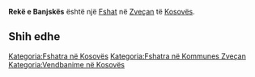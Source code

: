 {{Fshat në Kosovës
 | Emri                = Rekë e Banjskës
| sqi_D_name = Rekë e Banjskës
| sqi_D_FULL_NAME_RO = Rekë e Banjskës
| sqi_D_FULL_NAME_ND_RO = Reke e Banjskes
| sqi_D_SORT_NAME_RG = REKEEBANJSKES
| sqi_D_FULL_NAME_RG = Rekë e Banjskës
| sqi_D_FULL_NAME_ND_RG = Reke e Banjskes
| srp_N_name = Banjska Reka
| srp_N_FULL_NAME_RO = Banjska Reka
| srp_N_FULL_NAME_ND_RO = Banjska Reka
| srp_N_SORT_NAME_RG = BANJSKAREKA
| srp_N_FULL_NAME_RG = Banjska Reka
| srp_N_FULL_NAME_ND_RG = Banjska Reka
| srp_NS_name = Бањска Река
| srp_NS_FULL_NAME_RO = Бањска Река
| srp_NS_FULL_NAME_ND_RO = Бањска Река
| srp_NS_SORT_NAME_RG = БАЊСКАРЕКА
| srp_NS_FULL_NAME_RG = Бањска Река
| srp_NS_FULL_NAME_ND_RG = Бањска Река
| srp_V_name = Bastanska Reka
| srp_V_FULL_NAME_RO = Bastanska Reka Bištanska Reka
| srp_V_FULL_NAME_ND_RO = Bastanska Reka Bistanska Reka
| srp_V_SORT_NAME_RG = BASTANSKAREKA BISTANSKAREKA
| srp_V_FULL_NAME_RG = Bastanska Reka Bištanska Reka
| srp_V_FULL_NAME_ND_RG = Bastanska Reka Bistanska Reka
| srp_VS_name = Биштанска Река
| srp_VS_FULL_NAME_RO = Биштанска Река
| srp_VS_FULL_NAME_ND_RO = Биштанска Река
| srp_VS_SORT_NAME_RG = БИШТАНСКАРЕКА
| srp_VS_FULL_NAME_RG = Биштанска Река
| srp_VS_FULL_NAME_ND_RG = Биштанска Река

 | Emri (Rasa dhanore) = 
 | Figura              = 
 | Shteti              = Kosovo
 | Komuna              = Zveçan
 | Kodi postar         = 
 | Sipërfaqja          = 

 | Popullsia           = 

 | Regj. i popullsisë  = 
 | Dend. e popullsisë  = 
 | Faqja zyrtare       = 
 <!--- Koordinatat ----> 
 | Gjerësia            = 42.987222
 | Gjatësia            = 20.755556
 | Lartësia            = 
}}
'''Rekë e Banjskës''' është një [[Fshat]] në [[Zveçan]] të [[Kosovës]].

<!-- == Gjeografia == -->
<!-- == Historia == -->
<!-- == Demografia == -->
== Shih edhe ==
{{Komuna Zveçan}}
{{Kosovo-Administrata-Cung}}

[[Kategoria:Fshatra në Kosovës]]
[[Kategoria:Fshatra në Kommunes Zveçan]]
[[Kategoria:Vendbanime në Kosovës]]